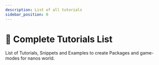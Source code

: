 ```yaml
---
description: List of all tutorials
sidebar_position: 0
---
```


# 📑 Complete Tutorials List

List of Tutorials, Snippets and Examples to create Packages and game-modes for nanos world.


<div class="card-links">

<CardLink
	title="Basic HUD (Canvas)"
	description="How to add a basic HUD using Render’s Canvas features, to display the character’s Health and Ammo."
	image_src="/img/docs/tutorials/canvas.jpg"
	href="/docs/getting-started/tutorials-and-examples/basic-hud-canvas"
/>

<CardLink
	title="Basic HUD (HTML)"
	description="How to add a basic HUD using HTML + JavaScript + CSS to display the character’s Health and Ammo based on CS:GO HUD."
	image_src="/img/docs/tutorials/html-01.jpg"
	href="/docs/getting-started/tutorials-and-examples/basic-hud-html"
/>

<CardLink
	title="Chat Colors"
	description="How to customize chat messages."
	image_src="/img/docs/tutorials/chat-colors.jpg"
	href="/docs/getting-started/tutorials-and-examples/chat-colors"
/>

<CardLink
	title="Doors"
	description="How to create a simple and automatic door when Characters move in."
	image_src="/img/docs/tutorials/doors.jpg"
	href="/docs/getting-started/tutorials-and-examples/doors"
/>

<CardLink
	title="Fireworks"
	description="How to create a Firework-shooter weapon using the Fireworks Particle Effects Asset Pack from our Vault!"
	image_src="/img/docs/tutorials/fireworks-01.jpg"
	href="/docs/getting-started/tutorials-and-examples/firworks"
/>

<CardLink
	title="Gravity Gun"
	description="How to create a simple Gravity Gun to move Props around."
	image_src="/img/docs/tutorials/gravity-gun.jpg"
	href="/docs/getting-started/tutorials-and-examples/gravity-gun"
/>

<CardLink
	title="Hosting Server 4-Free"
	description="How to create a Linux virtual machine instance on Compute Engine using the Google Cloud Console withing the Free Tier limit."
	image_src="/img/docs/tutorials/hosting-4free-01.jpg"
	href="/docs/getting-started/tutorials-and-examples/hosting-server-4free"
/>

<CardLink
	title="Monster Truck"
	description="How to create a Monster Truck using the Vehicle system."
	image_src="/img/docs/tutorials/monster-truck.jpg"
	href="/docs/getting-started/tutorials-and-examples/monster-truck"
/>

<CardLink
	title="Nametags"
	description="How to add Name Tags to Characters."
	image_src="/img/docs/tutorials/nametag.jpg"
	href="/docs/getting-started/tutorials-and-examples/name-tags"
/>

<CardLink
	title="Painting Meshes"
	description="How to use the new Material customization methods available to use."
	image_src="/img/docs/tutorials/painting-meshes-01.jpg"
	href="/docs/getting-started/tutorials-and-examples/painting-meshes"
/>

<CardLink
	title="Play as Prop"
	description="How to simulate a Prop possessing using a Character. This can be used for Prop Hunt game-modes!"
	image_src="/img/docs/tutorials/play-as-prop.jpg"
	href="/docs/getting-started/tutorials-and-examples/play-as-prop"
/>

<CardLink
	title="Weapon Flashlight"
	description="This sample code attaches a Light to a Weapon to make a Flashlight attachment."
	image_src="/img/docs/tutorials/weapon-flashlight.jpg"
	href="/docs/getting-started/tutorials-and-examples/weapon-flashlight"
/>

<CardLink
	title="Weapon Scope"
	description="This sample code shows how to attach custom sights meshes into a Weapon and work as real scopes."
	image_src="/img/docs/tutorials/weapon-scope.jpg"
	href="/docs/getting-started/tutorials-and-examples/weapon-scope"
/>

<CardLink
	title="X-Ray & Highlight"
	description="This sample code shows how to set Actors to be highlighted when behind walls, or always highlighted!"
	image_src="/img/docs/tutorials/xray.jpg"
	href="/docs/getting-started/tutorials-and-examples/x-ray-and-highlight"
/>

</div>